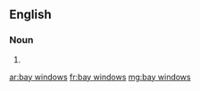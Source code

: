 ==English==

===Noun===
{{head|en|plural}}

# {{plural of|bay window|lang=en}}

[[ar:bay windows]]
[[fr:bay windows]]
[[mg:bay windows]]